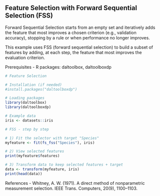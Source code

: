 ## Feature Selection with Forward Sequential Selection (FSS)

Forward Sequential Selection starts from an empty set and iteratively adds the feature that most improves a chosen criterion (e.g., validation accuracy), stopping by a rule or when performance no longer improves.

This example uses FSS (forward sequential selection) to build a subset of features by adding, at each step, the feature that most improves the evaluation criterion.

Prerequisites
- R packages: daltoolbox, daltoolboxdp

```r
# Feature Selection

# Installation (if needed)
#install.packages("daltoolboxdp")
```

```r
# Loading packages
library(daltoolbox)
library(daltoolboxdp)
```


```r
# Example data
iris <- datasets::iris
```

```r
# FSS - step by step

# 1) Fit the selector with target "Species"
myfeature <- fit(fs_fss("Species"), iris)

# 2) View selected features
print(myfeature$features)

# 3) Transform data to keep selected features + target
data <- transform(myfeature, iris)
print(head(data))
```

References
- Whitney, A. W. (1971). A direct method of nonparametric measurement selection. IEEE Trans. Computers, 20(9), 1100–1103.

